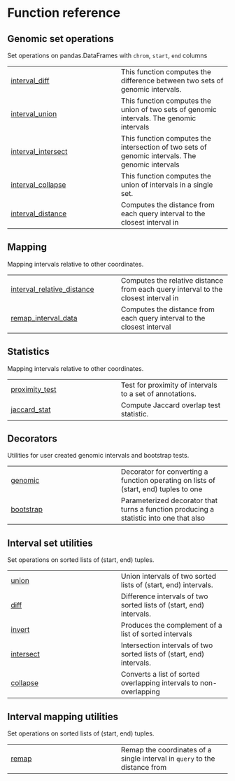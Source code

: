 # Function reference {.doc .doc-index}

## Genomic set operations

Set operations on pandas.DataFrames with `chrom`, `start`, `end` columns

| | |
| --- | --- |
| [interval_diff](interval_diff.qmd#genominterv.intervals.interval_diff) | This function computes the difference between two sets of genomic intervals. |
| [interval_union](interval_union.qmd#genominterv.intervals.interval_union) | This function computes the union of two sets of genomic intervals. The genomic intervals |
| [interval_intersect](interval_intersect.qmd#genominterv.intervals.interval_intersect) | This function computes the intersection of two sets of genomic intervals. The genomic intervals |
| [interval_collapse](interval_collapse.qmd#genominterv.intervals.interval_collapse) | This function computes the union of intervals in a single set. |
| [interval_distance](interval_distance.qmd#genominterv.intervals.interval_distance) | Computes the distance from each query interval to the closest interval in |

## Mapping

Mapping intervals relative to other coordinates.

| | |
| --- | --- |
| [interval_relative_distance](interval_relative_distance.qmd#genominterv.intervals.interval_relative_distance) | Computes the relative distance from each query interval to the closest interval in |
| [remap_interval_data](remap_interval_data.qmd#genominterv.intervals.remap_interval_data) | Computes the distance from each query interval to the closest interval |

## Statistics

Mapping intervals relative to other coordinates.

| | |
| --- | --- |
| [proximity_test](proximity_test.qmd#genominterv.stats.proximity_test) | Test for proximity of intervals to a set of annotations. |
| [jaccard_stat](jaccard_stat.qmd#genominterv.stats.jaccard_stat) | Compute Jaccard overlap test statistic. |

## Decorators

Utilities for user created genomic intervals and bootstrap tests.

| | |
| --- | --- |
| [genomic](genomic.qmd#genominterv.decorators.genomic) | Decorator for converting a function operating on lists of (start, end) tuples to one |
| [bootstrap](bootstrap.qmd#genominterv.decorators.bootstrap) | Parameterized decorator that turns a function producing a statistic into one that also |

## Interval set utilities

Set operations on sorted lists of (start, end) tuples.

| | |
| --- | --- |
| [union](union.qmd#genominterv.interval_set_op.union) | Union intervals of two sorted lists of (start, end) intervals. |
| [diff](diff.qmd#genominterv.interval_set_op.diff) | Difference intervals of two sorted lists of (start, end) intervals. |
| [invert](invert.qmd#genominterv.interval_set_op.invert) | Produces the complement of a list of sorted intervals  |
| [intersect](intersect.qmd#genominterv.interval_set_op.intersect) | Intersection intervals of two sorted lists of (start, end) intervals. |
| [collapse](collapse.qmd#genominterv.interval_set_op.collapse) | Converts a list of sorted overlapping intervals to non-overlapping |

## Interval mapping utilities

Set operations on sorted lists of (start, end) tuples.

| | |
| --- | --- |
| [remap](remap.qmd#genominterv.remapping.remap) | Remap the coordinates of a single interval in `query` to the distance from |